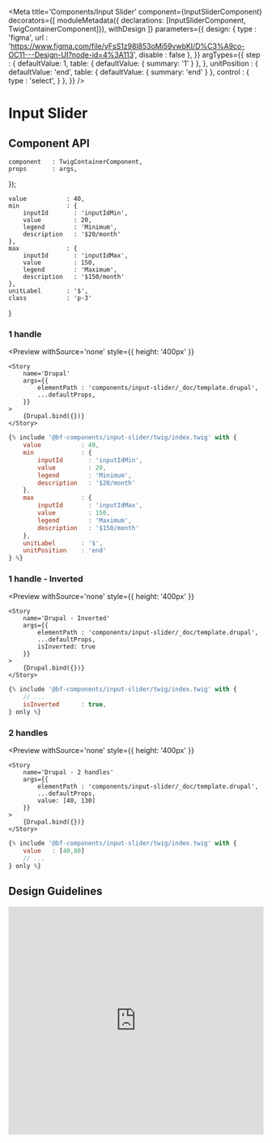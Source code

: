 
<Meta
    title='Components/Input Slider'
    component={InputSliderComponent}
    decorators={[
        moduleMetadata({ declarations: [InputSliderComponent, TwigContainerComponent]}),
        withDesign
    ]}
    parameters={{
        design: {
            type    : 'figma',
            url     : 'https://www.figma.com/file/yFsS1z98l853oMi59vwbKI/D%C3%A9co-OC11---Design-UI?node-id=4%3A113',
            disable : false
        },
    }}
    argTypes={{
        step     : {
            defaultValue: 1,
            table: { defaultValue: { summary: '1' } },
        },
        unitPosition : {
            defaultValue: 'end',
            table: { defaultValue: { summary: 'end' } },
            control : {
                type : 'select',
            }
        },
    }}
/>

# Input Slider

## Component API

<Props of={InputSliderComponent} />

    component   : TwigContainerComponent,
    props       : args,
});

    value           : 40,
    min             : {
        inputId       : 'inputIdMin',
        value         : 20,
        legend        : 'Minimum',
        description   : '$20/month'
    },
    max             : {
        inputId       : 'inputIdMax',
        value         : 150,
        legend        : 'Maximum',
        description   : '$150/month'
    },
    unitLabel       : '$',
    class           : 'p-3'
}

### 1 handle

<Preview
    withSource='none'
    style={{ height: '400px' }}
>
    <Story
        name='Drupal'
        args={{
            elementPath : 'components/input-slider/_doc/template.drupal',
            ...defaultProps,
        }}
    >
        {Drupal.bind({})}
    </Story>
</Preview>

```jsx
{% include '@bf-components/input-slider/twig/index.twig' with {
    value           : 40,
    min             : {
        inputId       : 'inputIdMin',
        value         : 20,
        legend        : 'Minimum',
        description   : '$20/month'
    },
    max             : {
        inputId       : 'inputIdMax',
        value         : 150,
        legend        : 'Maximum',
        description   : '$150/month'
    },
    unitLabel       : '$',
    unitPosition    : 'end'
} %}
```
### 1 handle - Inverted

<Preview
    withSource='none'
    style={{ height: '400px' }}
>
    <Story
        name='Drupal - Inverted'
        args={{
            elementPath : 'components/input-slider/_doc/template.drupal',
            ...defaultProps,
            isInverted: true
        }}
    >
        {Drupal.bind({})}
    </Story>
</Preview>

```jsx
{% include '@bf-components/input-slider/twig/index.twig' with {
    // ...
    isInverted      : true,
} only %}
```


### 2 handles

<Preview
    withSource='none'
    style={{ height: '400px' }}
>
    <Story
        name='Drupal - 2 handles'
        args={{
            elementPath : 'components/input-slider/_doc/template.drupal',
            ...defaultProps,
            value: [40, 130]
        }}
    >
        {Drupal.bind({})}
    </Story>
</Preview>

```jsx
{% include '@bf-components/input-slider/twig/index.twig' with {
    value   : [40,80]
    // ...
} only %}
```


## Design Guidelines

<iframe width='100%' height='450' src='https://www.figma.com/embed?embed_host=share&url=https%3A%2F%2Fwww.figma.com%2Ffile%2FyFsS1z98l853oMi59vwbKI%2FD%25C3%25A9co-OC11---Design-UI%3Fnode-id%3D3410%253A214676' frameBorder='0' allowFullScreen></iframe>
